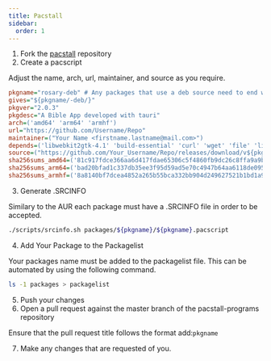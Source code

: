 ```yaml
---
title: Pacstall
sidebar:
  order: 1
---
```


1. Fork the [pacstall](https://github.com/pacstall/pacstall-programs/fork) repository
2. Create a pacscript

Adjust the name, arch, url, maintainer, and source as you require.
```ini
pkgname="rosary-deb" # Any packages that use a deb source need to end with -deb
gives="${pkgname/-deb/}"
pkgver="2.0.3"
pkgdesc="A Bible App developed with tauri"
arch=('amd64' 'arm64' 'armhf')
url="https://github.com/Username/Repo"
maintainer=("Your Name <firstname.lastname@mail.com>")
depends=('libwebkit2gtk-4.1' 'build-essential' 'curl' 'wget' 'file' 'libxdo-dev' 'libssl-dev' 'libayatana-appindicator3-dev' 'librsvg2-dev')
source=("https://github.com/Your_Username/Repo/releases/download/v${pkgver}/app-name_${pkgver}_${CARCH}.deb")
sha256sums_amd64=('81c917fdce366aa6d417fdae65306c5f4860fb9dc26c8ffa9a9b62c0d206c54a')
sha256sums_arm64=('bad20bfad1c337db35ee3f95d59ad5e70c4947b64aa6118de0953ddfec4c1538')
sha256sums_armhf=('8a8140bf7dcea4852a265b55bca332bb904d249627521b1bd1a985b383fd8307')
```
3. Generate .SRCINFO

Similary to the AUR each package must have a .SRCINFO file in order to be accepted.
```sh
./scripts/srcinfo.sh packages/${pkgname}/${pkgname}.pacscript
```

4. Add Your Package to the Packagelist

Your packages name must be added to the packagelist file. This can be automated by using the following command.
```sh
ls -1 packages > packagelist
```
5. Push your changes
6. Open a pull request against the master branch of the pacstall-programs repository

Ensure that the pull request title follows the format add:`pkgname`

7. Make any changes that are requested of you.

